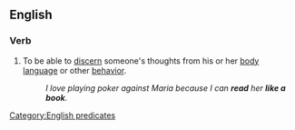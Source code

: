 ==English==

===Verb===
{{head|en|verb|head=[[read]] (someone) [[like]] [[a]] [[book]]}}

# {{context|transitive|idiomatic|lang=en}} To be able to [[discern]] someone's thoughts from his or her [[body language]] or other [[behavior]].
#: ''I love playing poker against Maria because I can '''read''' her '''like a book'''.''

[[Category:English predicates]]
